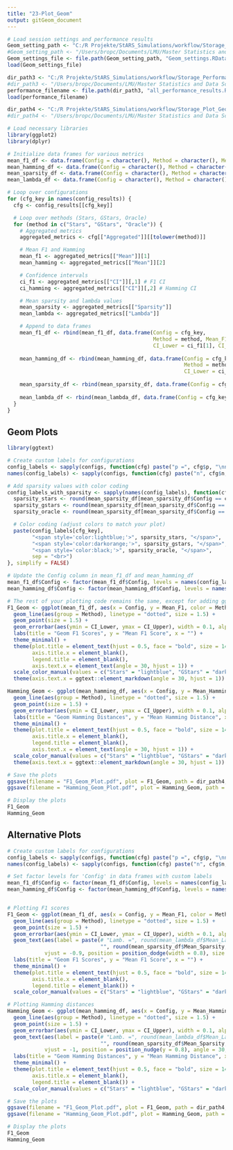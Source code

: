 ```yaml
---
title: "23-Plot_Geom"
output: gitGeom_document
---
```


```r

# Load session settings and performance results
Geom_setting_path <- "C:/R Projekte/StARS_Simulations/workflow/Storage_Settings/"
#Geom_setting_path <- "/Users/bropc/Documents/LMU/Master Statistics and Data Science/Masterarbeit/R Master/StARS_Simulations/workflow/Storage_Settings/"
Geom_settings_file <- file.path(Geom_setting_path, "Geom_settings.RData")
load(Geom_settings_file)

dir_path3 <- "C:/R Projekte/StARS_Simulations/workflow/Storage_Performance_Geom"
#dir_path3 <- "/Users/bropc/Documents/LMU/Master Statistics and Data Science/Masterarbeit/R Master/StARS_Simulations/workflow/Storage_Performance_Geom"
performance_filename <- file.path(dir_path3, "all_performance_results.RData")
load(performance_filename)

dir_path4 <- "C:/R Projekte/StARS_Simulations/workflow/Storage_Plot_Geom"
#dir_path4 <- "/Users/bropc/Documents/LMU/Master Statistics and Data Science/Masterarbeit/R Master/StARS_Simulations/workflow/Storage_Plot_Geom"

# Load necessary libraries
library(ggplot2)
library(dplyr)

# Initialize data frames for various metrics
mean_f1_df <- data.frame(Config = character(), Method = character(), Mean_F1 = numeric(), CI_Lower = numeric(), CI_Upper = numeric(), stringsAsFactors = FALSE)
mean_hamming_df <- data.frame(Config = character(), Method = character(), Mean_Hamming = numeric(), CI_Lower = numeric(), CI_Upper = numeric(), stringsAsFactors = FALSE)
mean_sparsity_df <- data.frame(Config = character(), Method = character(), Mean_Sparsity = numeric(), stringsAsFactors = FALSE)
mean_lambda_df <- data.frame(Config = character(), Method = character(), Mean_Lambda = numeric(), stringsAsFactors = FALSE)

# Loop over configurations
for (cfg_key in names(config_results)) {
  cfg <- config_results[[cfg_key]]

  # Loop over methods (Stars, GStars, Oracle)
  for (method in c("Stars", "GStars", "Oracle")) {
    # Aggregated metrics
    aggregated_metrics <- cfg[["Aggregated"]][[tolower(method)]]

    # Mean F1 and Hamming
    mean_f1 <- aggregated_metrics[["Mean"]][1]
    mean_hamming <- aggregated_metrics[["Mean"]][2]

    # Confidence intervals
    ci_f1 <- aggregated_metrics[["CI"]][,1] # F1 CI
    ci_hamming <- aggregated_metrics[["CI"]][,2] # Hamming CI

    # Mean sparsity and lambda values
    mean_sparsity <- aggregated_metrics[["Sparsity"]]
    mean_lambda <- aggregated_metrics[["Lambda"]]

    # Append to data frames
    mean_f1_df <- rbind(mean_f1_df, data.frame(Config = cfg_key, 
                                               Method = method, Mean_F1 = mean_f1, 
                                               CI_Lower = ci_f1[1], CI_Upper = ci_f1[2]))
    
    mean_hamming_df <- rbind(mean_hamming_df, data.frame(Config = cfg_key, 
                                                         Method = method, Mean_Hamming = mean_hamming, 
                                                         CI_Lower = ci_hamming[1], CI_Upper = ci_hamming[2]))
    
    mean_sparsity_df <- rbind(mean_sparsity_df, data.frame(Config = cfg_key, Method = method, Mean_Sparsity = mean_sparsity))
    
    mean_lambda_df <- rbind(mean_lambda_df, data.frame(Config = cfg_key, Method = method, Mean_Lambda = mean_lambda))
  }
}

```


## Geom Plots
```r

library(ggtext)

# Create custom labels for configurations
config_labels <- sapply(configs, function(cfg) paste("p =", cfg$p, "\nn =", cfg$n))
names(config_labels) <- sapply(configs, function(cfg) paste("n", cfg$n, "p", cfg$p, sep = "_"))

# Add sparsity values with color coding
config_labels_with_sparsity <- sapply(names(config_labels), function(cfg_key) {
  sparsity_stars <- round(mean_sparsity_df[mean_sparsity_df$Config == cfg_key & mean_sparsity_df$Method == "Stars", "Mean_Sparsity"], 3)
  sparsity_gstars <- round(mean_sparsity_df[mean_sparsity_df$Config == cfg_key & mean_sparsity_df$Method == "GStars", "Mean_Sparsity"], 3)
  sparsity_oracle <- round(mean_sparsity_df[mean_sparsity_df$Config == cfg_key & mean_sparsity_df$Method == "Oracle", "Mean_Sparsity"], 3)

  # Color coding (adjust colors to match your plot)
  paste(config_labels[cfg_key], 
        "<span style='color:lightblue;'>", sparsity_stars, "</span>",
        "<span style='color:darkorange;'>", sparsity_gstars, "</span>",
        "<span style='color:black;'>", sparsity_oracle, "</span>", 
        sep = "<br>")
}, simplify = FALSE)

# Update the Config column in mean_f1_df and mean_hamming_df
mean_f1_df$Config <- factor(mean_f1_df$Config, levels = names(config_labels_with_sparsity), labels = config_labels_with_sparsity)
mean_hamming_df$Config <- factor(mean_hamming_df$Config, levels = names(config_labels_with_sparsity), labels = config_labels_with_sparsity)

# The rest of your plotting code remains the same, except for adding ggtext::element_markdown() to the axis.text.x theme
F1_Geom <- ggplot(mean_f1_df, aes(x = Config, y = Mean_F1, color = Method)) +
  geom_line(aes(group = Method), linetype = "dotted", size = 1.5) + 
  geom_point(size = 1.5) +
  geom_errorbar(aes(ymin = CI_Lower, ymax = CI_Upper), width = 0.1, alpha = 0.5) +
  labs(title = "Geom F1 Scores", y = "Mean F1 Score", x = "") +  
  theme_minimal() +
  theme(plot.title = element_text(hjust = 0.5, face = "bold", size = 14),
        axis.title.x = element_blank(),
        legend.title = element_blank(),
        axis.text.x = element_text(angle = 30, hjust = 1)) +
  scale_color_manual(values = c("Stars" = "lightblue", "GStars" = "darkorange", "Oracle" = "black")) +
  theme(axis.text.x = ggtext::element_markdown(angle = 30, hjust = 1))

Hamming_Geom <- ggplot(mean_hamming_df, aes(x = Config, y = Mean_Hamming, color = Method)) +
  geom_line(aes(group = Method), linetype = "dotted", size = 1.5) + 
  geom_point(size = 1.5) +
  geom_errorbar(aes(ymin = CI_Lower, ymax = CI_Upper), width = 0.1, alpha = 0.5) +
  labs(title = "Geom Hamming Distances", y = "Mean Hamming Distance", x = "") +  
  theme_minimal() +
  theme(plot.title = element_text(hjust = 0.5, face = "bold", size = 14),
        axis.title.x = element_blank(),
        legend.title = element_blank(),
        axis.text.x = element_text(angle = 30, hjust = 1)) +
  scale_color_manual(values = c("Stars" = "lightblue", "GStars" = "darkorange", "Oracle" = "black")) +
  theme(axis.text.x = ggtext::element_markdown(angle = 30, hjust = 1))

# Save the plots
ggsave(filename = "F1_Geom_Plot.pdf", plot = F1_Geom, path = dir_path4, width = 8, height = 6, dpi = 300)
ggsave(filename = "Hamming_Geom_Plot.pdf", plot = Hamming_Geom, path = dir_path4, width = 8, height = 6, dpi = 300)

# Display the plots
F1_Geom
Hamming_Geom
```

## Alternative Plots
```r

# Create custom labels for configurations
config_labels <- sapply(configs, function(cfg) paste("p =", cfg$p, "\nn =", cfg$n))
names(config_labels) <- sapply(configs, function(cfg) paste("n", cfg$n, "p", cfg$p, sep = "_"))

# Set factor levels for 'Config' in data frames with custom labels
mean_f1_df$Config <- factor(mean_f1_df$Config, levels = names(config_labels), labels = config_labels)
mean_hamming_df$Config <- factor(mean_hamming_df$Config, levels = names(config_labels), labels = config_labels)


# Plotting F1 scores
F1_Geom <- ggplot(mean_f1_df, aes(x = Config, y = Mean_F1, color = Method)) +
  geom_line(aes(group = Method), linetype = "dotted", size = 1.5) + 
  geom_point(size = 1.5) +
  geom_errorbar(aes(ymin = CI_Lower, ymax = CI_Upper), width = 0.1, alpha = 0.5) +
  geom_text(aes(label = paste(# "Lamb. =", round(mean_lambda_df$Mean_Lambda, 3), 
                              "", round(mean_sparsity_df$Mean_Sparsity, 3))), 
            vjust = -0.9, position = position_dodge(width = 0.8), size = 3) +
  labs(title = "Geom F1 Scores", y = "Mean F1 Score", x = "") +  
  theme_minimal() +
  theme(plot.title = element_text(hjust = 0.5, face = "bold", size = 14),
        axis.title.x = element_blank(),
        legend.title = element_blank()) +
  scale_color_manual(values = c("Stars" = "lightblue", "GStars" = "darkorange", "Oracle" = "black"))

# Plotting Hamming distances
Hamming_Geom <- ggplot(mean_hamming_df, aes(x = Config, y = Mean_Hamming, color = Method)) +
  geom_line(aes(group = Method), linetype = "dotted", size = 1.5) + 
  geom_point(size = 1.5) +
  geom_errorbar(aes(ymin = CI_Lower, ymax = CI_Upper), width = 0.1, alpha = 0.5) +
  geom_text(aes(label = paste(# "Lamb. =", round(mean_lambda_df$Mean_Lambda, 3), 
                              "", round(mean_sparsity_df$Mean_Sparsity, 3))), 
            vjust = -1, position = position_nudge(y = 0.8), angle = 30, size = 3) +
  labs(title = "Geom Hamming Distances", y = "Mean Hamming Distance", x = "") +  
  theme_minimal() +
  theme(plot.title = element_text(hjust = 0.5, face = "bold", size = 14),
        axis.title.x = element_blank(),
        legend.title = element_blank()) +
  scale_color_manual(values = c("Stars" = "lightblue", "GStars" = "darkorange", "Oracle" = "black"))

# Save the plots
ggsave(filename = "F1_Geom_Plot.pdf", plot = F1_Geom, path = dir_path4, width = 8, height = 6, dpi = 300)
ggsave(filename = "Hamming_Geom_Plot.pdf", plot = Hamming_Geom, path = dir_path4, width = 8, height = 6, dpi = 300)

# Display the plots
F1_Geom
Hamming_Geom

```
